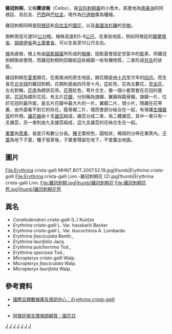 {{Speciesbox
| taxon = Erythrina crista-galli
| image = Erythrina_crista-galli2.jpg
| binomial_authority = [[卡尔·林奈|L.]]
}}

'''雞冠刺桐'''，又稱'''賽波樹'''（Ceibo），是[[豆科|豆科]][[刺桐屬|刺桐屬]]的小喬木。原產地為[[南美洲|南美洲]]的阿根廷、烏拉圭、[[巴西|巴西]]與[[巴拉圭|巴拉圭]]，現作為[[行道樹|行道樹]]廣為種植。

雞冠刺桐同時是[[阿根廷|阿根廷]]和[[烏拉圭|烏拉圭]]的[[國花|國花]]，以及[[美國|美國]][[洛杉磯|洛杉磯]]的[[市樹|市樹]]。

樹幹周徑可達50[[公分|公分]]粗。植株高度約5-8[[公尺|公尺]]，在某些地區，例如阿根廷的[[薩爾塔省|薩爾塔省]]、[[胡胡伊省|胡胡伊省]]與[[土庫曼省|土庫曼省]]，可以生長至10公尺左右。

[[根|根]]為直根，根上有由[[固氮細菌|固氮細菌]]所形成的[[根瘤|根瘤]]，固氮菌會固定空氣中的[[氮|氮]]素，供雞冠刺桐吸收使用，而雞冠刺桐則回報給這些細菌一些有機物質，二者形成[[共生|共生]]的狀態。

雞冠刺桐在[[夏季|夏季]]開花，在南美洲的原生地區，開花期是由[[10月|十月]]至次年的[[四月|四月]]。而生長在[[北半球|北半球]]的雞冠刺桐，花期則是由四月至十月。[[花|花]]紅色，花為五數花，[[完全花|完全花]]，左右對稱，[[花序|花序]]為總狀花序。[[花萼|花萼]]紅色，萼片合生，像一個小套管套在花冠的基部。[[花冠|花冠]]為蝶形花冠，有五片[[花瓣|花瓣]]，分別稱為旗瓣、翼瓣與龍骨瓣。旗瓣一片，位於花冠的最外面，是五片花瓣中最大片的一片。翼瓣二片，很小片，隱藏在花萼裏，由外面看不到它的存在。龍骨瓣二片，偶而會部分結合在一起，有保護[[生殖器官|生殖器官]]的作用。[[雄花器|雄花器]]由十支[[雄蕊|雄蕊]]組成，雄蕊分成二束，為二體雄蕊，其中一束只有一支雄蕊，另一束則由九支雄蕊組成，這九支雄蕊的花絲合生在一起。

[[果實|果實]]為[[莢果|莢果]]，長度只有數公分長。[[種子|種子]]栗棕色，圓柱狀，稀疏的分佈在果莢內。[[子葉|子葉]]為地下子葉，種子發芽後，子葉會殘留在地下，不會露出地面。
== 圖片==
<gallery>
File:Erythrina crista-galli MHNT.BOT.2007.52.19.jpg|thumb|''Erythrina crista-galli''
File:Erythrina crista-galli Linn.-雞冠刺桐花 (2).jpg|thumb|Erythrina crista-galli Linn.
File:雞冠刺桐.jpg|thumb|雞冠刺桐花
File:雞冠刺桐花苞.jpg|thumb|雞冠刺桐花苞
</gallery>

== 異名 ==
* ''Corallodendron crista-galli'' (L.) Kuntze
* ''Erythrina crista-galli'' L. Var. hasskarlii Backer
* ''Erythrina crista-galli'' L. Var. leucochlora A. Lombardo
* ''Erythrina fasciculata'' Benth.,
* ''Erythrina laurifolia'' Jacq.
* ''Erythrina pulcherrima'' Tod., 
* ''Erythrina speciosa'' Tod.,
* ''Micropteryx crista-galli'' Walp.
* ''Micropteryx fasciculata'' Walp.
* ''Micropteryx laurifolia'' Walp.

== 參考資料 ==
*[http://www.ildis.org/LegumeWeb/6.00/taxa/1723.shtml 國際豆類數據庫及資訊中心：''Erythrina crista-galli'']
* {{cite book | author=Pink, A. | url=http://www.gutenberg.org/etext/11892|title=Gardening for the Million| year=2004 | publisher=[[古騰堡計劃|古騰堡計劃]]}}
*{{es icon}} [https://web.archive.org/web/20050907033631/http://www.medioambiente.gov.ar/calendario/dia_ceibo/default.htm 阿根廷衛生環保部網頁：國花日]

{{commons|Erythrina crista-galli|雞冠刺桐}}
{{Taxonbar|from=Q162849}}

[[Category:蝶形花亞科|J]]
[[Category:刺桐属|J]]
[[Category:阿根廷国家象征|J]]
[[Category:乌拉圭国家象征|J]]
[[Category:洛杉磯|J]]
[[Category:觀賞植物|J]]
[[Category:卡尔·林奈命名的生物分类|J]]